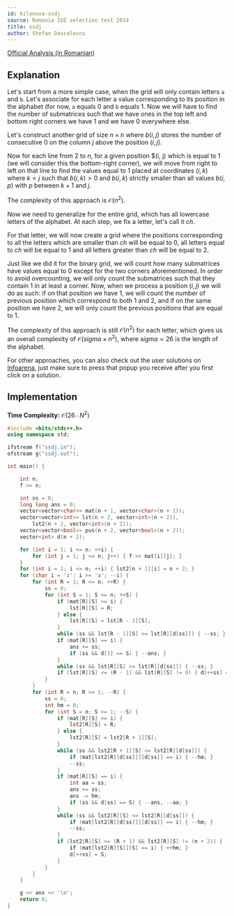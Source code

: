```yaml
---
id: kilonova-ssdj
source: Romania IOI selection test 2014
title: ssdj
author: Stefan Dascalescu
---
```


[Official Analysis (in Romanian)](https://github.com/roalgo-discord/Romanian-Olympiad-Solutions/blob/main/Baraj%20%2B%20Lot%20Seniori%20(IOI%20team%20selection%20tests)/2014/Lot%201/sol-ssdj.pdf)

## Explanation

Let's start from a more simple case, when the grid will only contain letters `a` and `b`. Let's associate for each letter a value corresponding to its position in the alphabet (for now, `a` equals $0$ and `b` equals $1$. Now we will have to find the number of submatrices such that we have ones in the top left and bottom right corners we have $1$ and we have $0$ everywhere else.

Let's construct another grid of size $n \times n$ where $b(i, j)$ stores the number of consecutive $0$ on the column $j$ above the position $(i, j)$.

Now for each line from $2$ to $n$, for a given position $(i, j) which is equal to $1$ (we will consider this the bottom-right corner), we will move from right to left on that line to find the values equal to $1$ placed at coordinates $(i, k)$ where $k < j$ such that $b(i, k) > 0$ and $b(i, k)$ strictly smaller than all values $b(i, p)$ with $p$ between $k+1$ and $j$.

The complexity of this approach is $\mathcal{O}(n^2)$.

Now we need to generalize for the entire grid, which has all lowercase letters of the alphabet. At each step, we fix a letter, let's call it $ch$.

For that letter, we will now create a grid where the positions corresponding to all the letters which are smaller than $ch$ will be equal to $0$, all letters equal to $ch$ will be equal to $1$ and all letters greater than $ch$ will be equal to $2$.

Just like we did it for the binary grid, we will count how many submatrices have values equal to $0$ except for the two corners aforementioned. In order to avoid overcounting, we will only count the submatrices such that they contain $1$ in at least a corner. Now, when we process a position $(i, j)$ we will do as such: if on that position we have $1$, we will count the number of previous position which correspond to both $1$ and $2$, and if on the same position we have $2$, we will only count the previous positions that are equal to $1$.

The complexity of this approach is still $\mathcal{O}(n^2)$ for each letter, which gives us an overall complexity of $\mathcal{O}(sigma \times n^2)$, where $sigma = 26$ is the length of the alphabet.

For other approaches, you can also check out the user solutions on [Infoarena](https://infoarena.ro/monitor?task=ssdj), just make sure to press that popup you receive after you first click on a solution.

## Implementation

**Time Complexity:** $\mathcal{O}(26 \cdot N^2)$

<LanguageSection>

<CPPSection>

```cpp
#include <bits/stdc++.h>
using namespace std;

ifstream f("ssdj.in");
ofstream g("ssdj.out");

int main() {

	int n;
	f >> n;

	int ss = 0;
	long long ans = 0;
	vector<vector<char>> mat(n + 1, vector<char>(n + 1));
	vector<vector<int>> lst(n + 2, vector<int>(n + 2)),
	    lst2(n + 2, vector<int>(n + 2));
	vector<vector<bool>> pus(n + 2, vector<bool>(n + 2));
	vector<int> d(n + 2);

	for (int i = 1; i <= n; ++i) {
		for (int j = 1; j <= n; j++) { f >> mat[i][j]; }
	}
	for (int i = 1; i <= n; ++i) { lst2[n + 1][i] = n + 2; }
	for (char i = 'z'; i >= 'a'; --i) {
		for (int R = 1; R <= n; ++R) {
			ss = 0;
			for (int S = 1; S <= n; ++S) {
				if (mat[R][S] >= i) {
					lst[R][S] = R;
				} else {
					lst[R][S] = lst[R - 1][S];
				}
				while (ss && lst[R - 1][S] >= lst[R][d[ss]]) { --ss; }
				if (mat[R][S] == i) {
					ans += ss;
					if (ss && d[1] == S) { --ans; }
				}
				while (ss && lst[R][S] >= lst[R][d[ss]]) { --ss; }
				if (lst[R][S] <= (R - 1) && lst[R][S] != 0) { d[++ss] = S; }
			}
		}
		for (int R = n; R >= 1; --R) {
			ss = 0;
			int hm = 0;
			for (int S = n; S >= 1; --S) {
				if (mat[R][S] >= i) {
					lst2[R][S] = R;
				} else {
					lst2[R][S] = lst2[R + 1][S];
				}
				while (ss && lst2[R + 1][S] <= lst2[R][d[ss]]) {
					if (mat[lst2[R][d[ss]]][d[ss]] == i) { --hm; }
					--ss;
				}
				if (mat[R][S] == i) {
					int aa = ss;
					ans += ss;
					ans -= hm;
					if (ss && d[ss] == S) { --ans, --aa; }
				}
				while (ss && lst2[R][S] <= lst2[R][d[ss]]) {
					if (mat[lst2[R][d[ss]]][d[ss]] == i) { --hm; }
					--ss;
				}
				if (lst2[R][S] >= (R + 1) && lst2[R][S] != (n + 2)) {
					if (mat[lst2[R][S]][S] == i) { ++hm; }
					d[++ss] = S;
				}
			}
		}
	}

	g << ans << '\n';
	return 0;
}
```

</CPPSection>

</LanguageSection>
